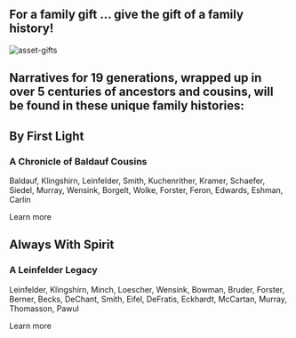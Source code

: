
<div className="gift-message">
<h2>For a family gift … give the gift of a family history!</h2>

<img src="/assets/baldauf-leinfelder.png" alt="asset-gifts" width={600}></img>

<h2>
  Narratives for 19 generations, wrapped up in over 5 centuries of ancestors and
  cousins, will be found in these unique family histories:
</h2>

</div>

<div className={styles["books-overview"]}>

<div className={styles["book"]}>
  <h2 className="book-title">By First Light</h2>
  <h3>A Chronicle of Baldauf Cousins</h3>
  <p>
    Baldauf, Klingshirn, Leinfelder, Smith, Kuchenrither, Kramer, Schaefer,
    Siedel, Murray, Wensink, Borgelt, Wolke, Forster, Feron, Edwards, Eshman,
    Carlin
  </p>
  <Link href="/by-first-light">
    <a className={styles["link-button"]}>Learn more</a>
  </Link>
</div>

<div className="book">
  <h2 className="book-title">Always With Spirit</h2>
  <h3>A Leinfelder Legacy</h3>
  <p>
    Leinfelder, Klingshirn, Minch, Loescher, Wensink, Bowman, Bruder, Forster,
    Berner, Becks, DeChant, Smith, Eifel, DeFratis, Eckhardt, McCartan, Murray,
    Thomasson, Pawul
  </p>
  <Link href="/always-with-spirit">
    <a className={styles["link-button"]}>Learn more</a>
  </Link>

</div>

</div>

